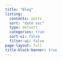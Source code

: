 ```yaml
---
title: "Blog"
listing:
  contents: posts
  sort: "date asc"
  type: default
  categories: true
  sort-ui: false
  filter-ui: false
page-layout: full
title-block-banner: true
---
```



